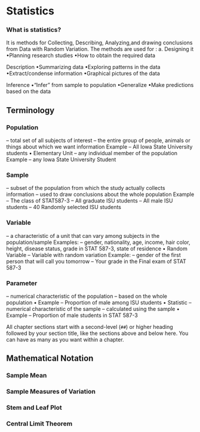 # Statistics

### What is statistics?
It is methods for Collecting, Describing, Analyzing,and drawing conclusions from Data with Random Variation.
The methods are used for  :
a. Designing it
  •Planning research studies
  •How to obtain the required data
  
Description
  •Summarizing data
  •Exploring patterns in the data
  •Extract/condense information
  •Graphical pictures of the data

Inference
  •“Infer” from sample to population
  •Generalize
  •Make predictions based on the data

## Terminology

### Population
– total set of all subjects of interest
– the entire group of people, animals or things about
which we want information
Example
– All Iowa State University students
• Elementary Unit
– any individual member of the population
Example
– any Iowa State University Student

### Sample
– subset of the population from which the study actually
collects information
– used to draw conclusions about the whole population
Example
– The class of STAT587-3
– All graduate ISU students
– All male ISU students
– 40 Randomly selected ISU students


### Variable
– a characteristic of a unit that can vary among subjects in the
population/sample
Examples:
– gender, nationality, age, income, hair color, height, disease
status, grade in STAT 587-3, state of residence
• Random Variable
– Variable with random variation
Example:
– gender of the first person that will call you tomorrow
– Your grade in the Final exam of STAT 587-3

### Parameter
– numerical characteristic of the population
– based on the whole population
• Example
– Proportion of male among ISU students
• Statistic
– numerical characteristic of the sample
– calculated using the sample
• Example
– Proportion of male students in STAT 587-3

All chapter sections start with a second-level (`##`) or higher heading followed by your section title, like the sections above and below here. You can have as many as you want within a chapter.

## Mathematical Notation
### Sample Mean

### Sample Measures of Variation

### Stem and Leaf Plot

### Central Limit Theorem
